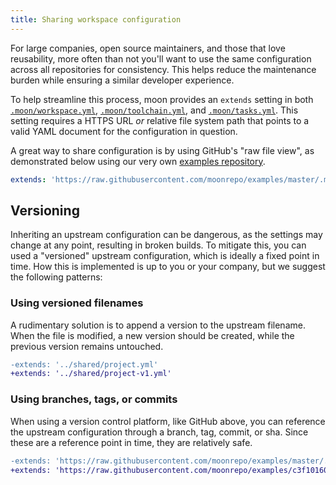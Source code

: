 ```yaml
---
title: Sharing workspace configuration
---
```


For large companies, open source maintainers, and those that love reusability, more often than not
you'll want to use the same configuration across all repositories for consistency. This helps reduce
the maintenance burden while ensuring a similar developer experience.

To help streamline this process, moon provides an `extends` setting in both
[`.moon/workspace.yml`](../config/workspace#extends),
[`.moon/toolchain.yml`](../config/toolchain#extends), and
[`.moon/tasks.yml`](../config/tasks#extends). This setting requires a HTTPS URL _or_ relative file
system path that points to a valid YAML document for the configuration in question.

A great way to share configuration is by using GitHub's "raw file view", as demonstrated below using
our very own [examples repository](https://github.com/moonrepo/examples).

```yaml title=".moon/tasks.yml"
extends: 'https://raw.githubusercontent.com/moonrepo/examples/master/.moon/tasks.yml'
```

## Versioning

Inheriting an upstream configuration can be dangerous, as the settings may change at any point,
resulting in broken builds. To mitigate this, you can used a "versioned" upstream configuration,
which is ideally a fixed point in time. How this is implemented is up to you or your company, but we
suggest the following patterns:

### Using versioned filenames

A rudimentary solution is to append a version to the upstream filename. When the file is modified, a
new version should be created, while the previous version remains untouched.

```diff
-extends: '../shared/project.yml'
+extends: '../shared/project-v1.yml'
```

### Using branches, tags, or commits

When using a version control platform, like GitHub above, you can reference the upstream
configuration through a branch, tag, commit, or sha. Since these are a reference point in time, they
are relatively safe.

```diff
-extends: 'https://raw.githubusercontent.com/moonrepo/examples/master/.moon/tasks.yml'
+extends: 'https://raw.githubusercontent.com/moonrepo/examples/c3f10160bcd16b48b8d4d21b208bb50f6b09bd96/.moon/tasks.yml'
```
